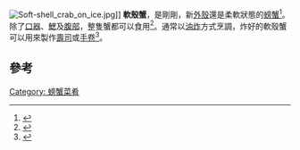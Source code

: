 [[File:Soft-shell_crab_on_ice.jpg|thumb]]]]
'''軟殼蟹'''，是剛剛{{link-en|蛻皮|Ecdysis|換殼}}，新[[外骨骼|外殼]]還是柔軟狀態的[[螃蟹|螃蟹]]<ref>{{cite book |author=CiCi Williamson, Garry Pound & Willard Scott |year=2008 |title=The Best of Virginia Farms Cookbook and Tour Book: Recipes, People, Places |publisher=[[Menasha_Ridge_Press|Menasha Ridge Press]] |isbn=978-0-89732-657-5 |chapter=Shellfish and fish |pages=60–87 |url=http://books.google.co.uk/books?id=pnuFW6zT0T8C&pg=PA63 |access-date=2014-11-04 |archive-date=2020-02-26 |archive-url=https://web.archive.org/web/20200226043915/https://books.google.co.uk/books?id=pnuFW6zT0T8C&pg=PA63 |dead-url=no }}</ref>。除了[[口器|口器]]、[[鰓|鰓]]及[[腹部|腹部]]，整隻蟹都可以食用<ref>{{cite book |author=Tracy Barr |year=2011 |title=Cast Iron Cooking For Dummies |publisher=[[John_Wiley_&_Sons|John Wiley & Sons]] |isbn=9781118053188 |chapter=Soft-shell crabs |pages=137–138 |url=http://books.google.co.uk/books?id=1w7nI_KRoX4C&pg=PT137 |access-date=2014-11-04 |archive-date=2020-02-15 |archive-url=https://web.archive.org/web/20200215024249/https://books.google.co.uk/books?id=1w7nI_KRoX4C&pg=PT137 |dead-url=no }}</ref>。通常以[[油炸|油炸]]方式烹調，炸好的軟殼蟹可以用來製作[[壽司|壽司]]或[[手卷|手卷]]<ref name="Mouritsen">{{cite book |author=Ole G. Mouritsen |year=2009 |title=Sushi: Food for the Eye, the Body and the Soul |publisher=[[Springer_Science+Business_Media|Springer]] |isbn=978-1-4419-0617-5 |chapter=Sushi à la carte |pages=202–250 |url=http://books.google.co.uk/books?id=RJxuV-0eT4UC&pg=PA226 |access-date=2014-11-04 |archive-date=2020-02-15 |archive-url=https://web.archive.org/web/20200215204422/https://books.google.co.uk/books?id=RJxuV-0eT4UC&pg=PA226 |dead-url=no }}</ref>。

==參考==
{{reflist}}

[[Category:_螃蟹菜肴|Category: 螃蟹菜肴]]